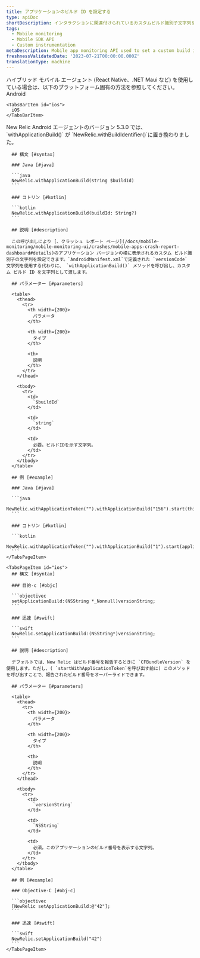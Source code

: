 ```yaml
---
title: アプリケーションのビルド ID を設定する
type: apiDoc
shortDescription: インタラクションに関連付けられているカスタムビルド識別子文字列を設定します。
tags:
  - Mobile monitoring
  - Mobile SDK API
  - Custom instrumentation
metaDescription: Mobile app monitoring API used to set a custom build identifier string that is associated with an interaction.
freshnessValidatedDate: '2023-07-21T00:00:00.000Z'
translationType: machine
---
```


<Callout variant="important">
  ハイブリッド モバイル エージェント (React Native、.NET Maui など) を使用している場合は、以下のプラットフォーム固有の方法を参照してください。
</Callout>

<Tabs>
  <TabsBar>
    <TabsBarItem id="android">
      Android
    </TabsBarItem>

    <TabsBarItem id="ios">
      iOS
    </TabsBarItem>
  </TabsBar>

  <TabsPages>
    <TabsPageItem id="android">
      <Callout variant="important">
        New Relic Android エージェントのバージョン 5.3.0 では、 `withApplicationBuild()` が `NewRelic.withBuildIdentifier()`に置き換わりました。
      </Callout>

      ## 構文 [#syntax]

      ### Java [#java]

      ```java
      NewRelic.withApplicationBuild(string $buildId)
      ```

      ### コトリン [#kotlin]

      ```kotlin
      NewRelic.withApplicationBuild(buildId: String?)
      ```

      ## 説明 [#description]

      この呼び出しにより [、クラッシュ レポート ページ](/docs/mobile-monitoring/mobile-monitoring-ui/crashes/mobile-apps-crash-report-dashboard#details)のアプリケーション バージョンの横に表示されるカスタム ビルド識別子の文字列を設定できます。`AndroidManifest.xml`で定義された `versionCode` 文字列を使用する代わりに、 `withApplicationBuild()` メソッドを呼び出し、カスタム ビルド ID を文字列として渡します。

      ## パラメーター [#parameters]

      <table>
        <thead>
          <tr>
            <th width={200}>
              パラメータ
            </th>

            <th width={200}>
              タイプ
            </th>

            <th>
              説明
            </th>
          </tr>
        </thead>

        <tbody>
          <tr>
            <td>
              `$buildId`
            </td>

            <td>
              `string`
            </td>

            <td>
              必要。ビルドIDを示す文字列。
            </td>
          </tr>
        </tbody>
      </table>

      ## 例 [#example]

      ### Java [#java]

      ```java
      NewRelic.withApplicationToken("").withApplicationBuild("156").start(this.getApplication());
      ```

      ### コトリン [#kotlin]

      ```kotlin
      NewRelic.withApplicationToken("").withApplicationBuild("1").start(applicationContext)
      ```
    </TabsPageItem>

    <TabsPageItem id="ios">
      ## 構文 [#syntax]

      ### 目的-c [#objc]

      ```objectivec
      setApplicationBuild:(NSString *_Nonnull)versionString;
      ```

      ### 迅速 [#swift]

      ```swift
      NewRelic.setApplicationBuild:(NSString*)versionString;
      ```

      ## 説明 [#description]

      デフォルトでは、New Relic はビルド番号を報告するときに `CFBundleVersion` を使用します。ただし、( `startWithApplicationToken`を呼び出す前に) このメソッドを呼び出すことで、報告されたビルド番号をオーバーライドできます。

      ## パラメーター [#parameters]

      <table>
        <thead>
          <tr>
            <th width={200}>
              パラメータ
            </th>

            <th width={200}>
              タイプ
            </th>

            <th>
              説明
            </th>
          </tr>
        </thead>

        <tbody>
          <tr>
            <td>
              `versionString`
            </td>

            <td>
              `NSString`
            </td>

            <td>
              必須。このアプリケーションのビルド番号を表示する文字列。
            </td>
          </tr>
        </tbody>
      </table>

      ## 例 [#example]

      ### Objective-C [#obj-c]

      ```objectivec
      [NewRelic setApplicationBuild:@"42"];
      ```

      ### 迅速 [#swift]

      ```swift
      NewRelic.setApplicationBuild("42")
      ```
    </TabsPageItem>
  </TabsPages>
</Tabs>